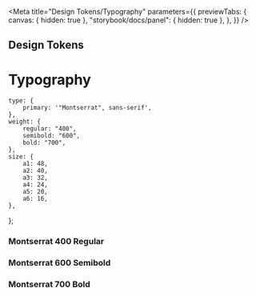 
<Meta
	title="Design Tokens/Typography"
	parameters={{
		previewTabs: {
			canvas: { hidden: true },
			"storybook/docs/panel": { hidden: true },
		},
	}}
/>

<h2>Design Tokens</h2>
<h1>Typography</h1>

	type: {
		primary: '"Montserrat", sans-serif',
	},
	weight: {
		regular: "400",
		semibold: "600",
		bold: "700",
	},
	size: {
		a1: 48,
		a2: 40,
		a3: 32,
		a4: 24,
		a5: 20,
		a6: 16,
	},
};


<h3>Montserrat 400 Regular</h3>
<Typeset
	fontSizes={[
		Number(typography.size.a1),
		Number(typography.size.a2),
		Number(typography.size.a3),
		Number(typography.size.a4),
		Number(typography.size.a5),
		Number(typography.size.a6),
	]}
	fontWeight={typography.weight.regular}
	sampleText={SampleText}
	fontFamily={typography.type.primary}
/>

<h3>Montserrat 600 Semibold</h3>
<Typeset
	fontSizes={[
		Number(typography.size.a1),
		Number(typography.size.a2),
		Number(typography.size.a3),
		Number(typography.size.a4),
		Number(typography.size.a5),
		Number(typography.size.a6),
	]}
	fontWeight={typography.weight.semibold}
	sampleText={SampleText}
	fontFamily={typography.type.primary}
/>

<h3>Montserrat 700 Bold</h3>
<Typeset
	fontSizes={[
		Number(typography.size.a1),
		Number(typography.size.a2),
		Number(typography.size.a3),
		Number(typography.size.a4),
		Number(typography.size.a5),
		Number(typography.size.a6),
	]}
	fontWeight={typography.weight.bold}
	sampleText={SampleText}
	fontFamily={typography.type.primary}
/>
